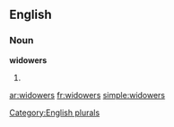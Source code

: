 ==English==

===Noun===
'''widowers'''

# {{plural of|[[widower]]}}

[[Category:English plurals]]

[[ar:widowers]]
[[fr:widowers]]
[[simple:widowers]]